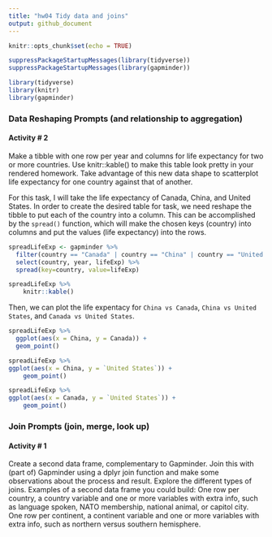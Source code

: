 ```yaml
---
title: "hw04 Tidy data and joins"
output: github_document
---
```


```r
knitr::opts_chunk$set(echo = TRUE)
```
```r
suppressPackageStartupMessages(library(tidyverse))
suppressPackageStartupMessages(library(gapminder))
```
```r
library(tidyverse)
library(knitr)
library(gapminder)
```

### Data Reshaping Prompts (and relationship to aggregation)

#### Activity # 2 

Make a tibble with one row per year and columns for life expectancy for two or more countries.
Use knitr::kable() to make this table look pretty in your rendered homework.
Take advantage of this new data shape to scatterplot life expectancy for one country against that of another.

For this task, I will take the life expectancy of Canada, China, and United States. In order to create the desired table for task, we need reshape the tibble to put each of the country into a column. This can be accomplished by the `spread()` function, which will make the chosen keys (country) into columns and put the values (life expectancy) into the rows.

```r
spreadLifeExp <- gapminder %>% 
  filter(country == "Canada" | country == "China" | country == "United States") %>% 
  select(country, year, lifeExp) %>% 
  spread(key=country, value=lifeExp) 

spreadLifeExp %>% 
    knitr::kable()
```

Then, we can plot the life expentacy for `China vs Canada`, `China vs United States`, and `Canada vs United States`. 

```r
spreadLifeExp %>% 
  ggplot(aes(x = China, y = Canada)) + 
  geom_point()
```
```r
spreadLifeExp %>% 
ggplot(aes(x = China, y = `United States`)) + 
    geom_point()
```
```r
spreadLifeExp %>% 
ggplot(aes(x = Canada, y = `United States`)) + 
    geom_point()
```

### Join Prompts (join, merge, look up)

#### Activity # 1

Create a second data frame, complementary to Gapminder. Join this with (part of) Gapminder using a dplyr join function and make some observations about the process and result. Explore the different types of joins. Examples of a second data frame you could build:
One row per country, a country variable and one or more variables with extra info, such as language spoken, NATO membership, national animal, or capitol city.
One row per continent, a continent variable and one or more variables with extra info, such as northern versus southern hemisphere.